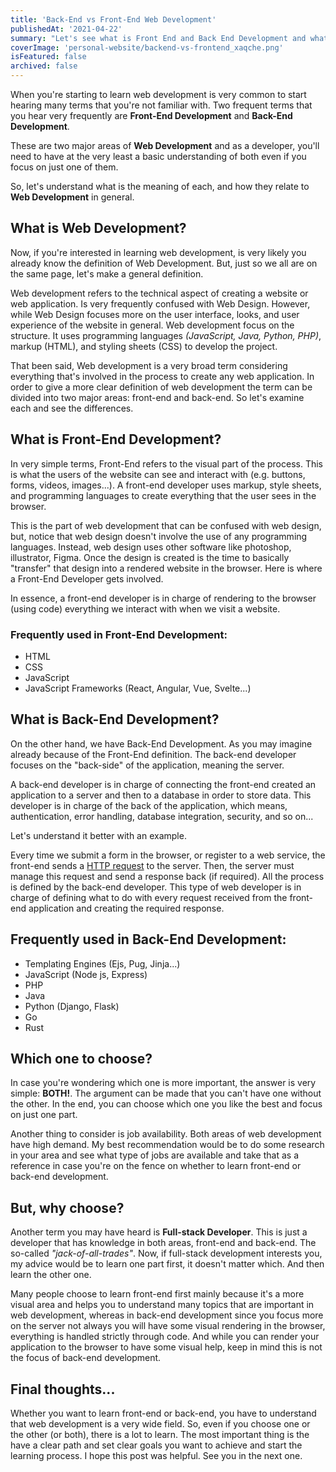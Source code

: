 ```yaml
---
title: 'Back-End vs Front-End Web Development'
publishedAt: '2021-04-22'
summary: "Let's see what is Front End and Back End Development and what are the differences between each."
coverImage: 'personal-website/backend-vs-frontend_xaqche.png'
isFeatured: false
archived: false
---
```


When you're starting to learn web development is very common to start hearing many terms that you're not familiar with. Two frequent terms that you hear very frequently are **Front-End Development** and **Back-End Development**.

These are two major areas of **Web Development** and as a developer, you'll need to have at the very least a basic understanding of both even if you focus on just one of them.

So, let's understand what is the meaning of each, and how they relate to **Web Development** in general.

## What is Web Development?

Now, if you're interested in learning web development, is very likely you already know the definition of Web Development. But, just so we all are on the same page, let's make a general definition.

Web development refers to the technical aspect of creating a website or web application. Is very frequently confused with Web Design. However, while Web Design focuses more on the user interface, looks, and user experience of the website in general. Web development focus on the structure. It uses programming languages _(JavaScript, Java, Python, PHP)_, markup (HTML), and styling sheets (CSS) to develop the project.

That been said, Web development is a very broad term considering everything that's involved in the process to create any web application. In order to give a more clear definition of web development the term can be divided into two major areas: front-end and back-end. So let's examine each and see the differences.

## What is Front-End Development?

In very simple terms, Front-End refers to the visual part of the process. This is what the users of the website can see and interact with (e.g. buttons, forms, videos, images...). A front-end developer uses markup, style sheets, and programming languages to create everything that the user sees in the browser.

This is the part of web development that can be confused with web design, but, notice that web design doesn't involve the use of any programming languages. Instead, web design uses other software like photoshop, illustrator, Figma. Once the design is created is the time to basically "transfer" that design into a rendered website in the browser. Here is where a Front-End Developer gets involved.

In essence, a front-end developer is in charge of rendering to the browser (using code) everything we interact with when we visit a website.

### Frequently used in Front-End Development:

-   HTML
-   CSS
-   JavaScript
-   JavaScript Frameworks (React, Angular, Vue, Svelte...)

## What is Back-End Development?

On the other hand, we have Back-End Development. As you may imagine already because of the Front-End definition. The back-end developer focuses on the "back-side" of the application, meaning the server.

A back-end developer is in charge of connecting the front-end created an application to a server and then to a database in order to store data. This developer is in charge of the back of the application, which means, authentication, error handling, database integration, security, and so on...

Let's understand it better with an example.

Every time we submit a form in the browser, or register to a web service, the front-end sends a [HTTP request](https://developer.mozilla.org/en-US/docs/Web/HTTP) to the server. Then, the server must manage this request and send a response back (if required). All the process is defined by the back-end developer. This type of web developer is in charge of defining what to do with every request received from the front-end application and creating the required response.

## Frequently used in Back-End Development:

-   Templating Engines (Ejs, Pug, Jinja...)
-   JavaScript (Node js, Express)
-   PHP
-   Java
-   Python (Django, Flask)
-   Go
-   Rust

## Which one to choose?

In case you're wondering which one is more important, the answer is very simple: **BOTH!**. The argument can be made that you can't have one without the other. In the end, you can choose which one you like the best and focus on just one part.

Another thing to consider is job availability. Both areas of web development have high demand. My best recommendation would be to do some research in your area and see what type of jobs are available and take that as a reference in case you're on the fence on whether to learn front-end or back-end development.

## But, why choose?

Another term you may have heard is **Full-stack Developer**. This is just a developer that has knowledge in both areas, front-end and back-end. The so-called _"jack-of-all-trades"_. Now, if full-stack development interests you, my advice would be to learn one part first, it doesn't matter which. And then learn the other one.

Many people choose to learn front-end first mainly because it's a more visual area and helps you to understand many topics that are important in web development, whereas in back-end development since you focus more on the server not always you will have some visual rendering in the browser, everything is handled strictly through code. And while you can render your application to the browser to have some visual help, keep in mind this is not the focus of back-end development.

## Final thoughts...

Whether you want to learn front-end or back-end, you have to understand that web development is a very wide field. So, even if you choose one or the other (or both), there is a lot to learn. The most important thing is the have a clear path and set clear goals you want to achieve and start the learning process.
I hope this post was helpful. See you in the next one.
